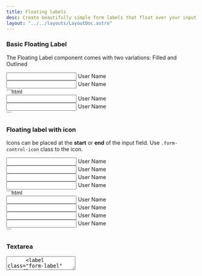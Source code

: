 ```yaml
---
title: Floating labels
desc: Create beautifully simple form labels that float over your input fields.
layout: "../../layouts/LayoutDoc.astro"
---
```



### Basic Floating Label

The Floating Label component comes with two variations: Filled and Outlined

<Example>
  <div slot="preview" class="not-prose grid items-center gap-3 sm:grid-cols-2">
    <div class="form-floating form-field">
      <input type="text" id="floatingInput" class="form-control-fill" placeholder=" " />
      <label class="form-label" for="floatingInput">
        User Name
      </label>
    </div>
    <div class="form-floating form-field">
      <input type="text" id="floatingInputOutline" class="form-control" placeholder=" " />
      <label class="form-label" for="floatingInputOutline">
        User Name
      </label>
    </div>
  </div>
  <div slot="code">
    ```html
    <div class="form-floating form-field">
      <input type="text" id="floatingInput" class="form-control-fill" placeholder=" " />
      <label class="form-label" for="floatingInput">
        User Name
      </label>
    </div>
    <div class="form-floating form-field">
      <input type="text" id="floatingInputOutline" class="form-control" placeholder=" " />
      <label class="form-label" for="floatingInputOutline">
        User Name
      </label>
    </div>
    ```
  </div>
</Example>

### Floating label with icon

Icons can be placed at the **start** or **end** of the input field. Use `.form-control-icon` class to the icon.

<Example>
  <div slot="preview" class="not-prose grid items-center gap-3 sm:grid-cols-2">
    <div class="input-group-icon">
      <span class="icon-[material-symbols--calendar-today-outline-rounded] form-control-icon-start"></span>
      <div class="form-floating form-field">
        <input type="text" class="form-control-fill" id="floatingLabelIcon" placeholder=" " />
        <label class="form-label" for="floatingLabelIcon">
          User Name
        </label>
      </div>
    </div>
    <div class="input-group-icon">
      <span class="icon-[material-symbols--calendar-today-outline-rounded] form-control-icon-start"></span>
      <div class="form-floating form-field">
        <input type="text" class="form-control" id="floatingLabelOutlineIcon" />
        <label class="form-label" for="floatingLabelOutlineIcon">
          User Name
        </label>
      </div>
    </div>
    <div class="input-group-icon">
      <span class="icon-[material-symbols--calendar-today-outline-rounded] form-control-icon-end"></span>
      <div class="form-floating form-field">
        <input type="text" class="form-control-fill" id="floatingLabelIconEnd" placeholder=" " />
        <label class="form-label" for="floatingLabelIconEnd">
          User Name
        </label>
      </div>
    </div>
    <div class="input-group-icon">
      <span class="icon-[material-symbols--calendar-today-outline-rounded] form-control-icon-end"></span>
      <div class="form-floating form-field">
        <input type="text" class="form-control" id="floatingLabelOutlineIconEnd" placeholder=" " />
        <label class="form-label" for="floatingLabelOutlineIconEnd">
          User Name
        </label>
      </div>
    </div>
  </div>
  <div slot="code">
    ```html
    <div class="input-group-icon">
      <span class="icon-[material-symbols--calendar-today-outline-rounded] form-control-icon-start"></span>
      <div class="form-floating form-field">
        <input type="text" class="form-control-fill" id="floatingLabelIcon" placeholder=" " />
        <label class="form-label" for="floatingLabelIcon">
          User Name
        </label>
      </div>
    </div>
    <div class="input-group-icon">
      <span class="icon-[material-symbols--calendar-today-outline-rounded] form-control-icon-start"></span>
      <div class="form-floating form-field">
        <input type="text" class="form-control" id="floatingLabelOutlineIcon" />
        <label class="form-label" for="floatingLabelOutlineIcon">
          User Name
        </label>
      </div>
    </div>
    <div class="input-group-icon">
      <span class="icon-[material-symbols--calendar-today-outline-rounded] form-control-icon-end"></span>
      <div class="form-floating form-field">
        <input type="text" class="form-control-fill" id="floatingLabelIconEnd" placeholder=" " />
        <label class="form-label" for="floatingLabelIconEnd">
          User Name
        </label>
      </div>
    </div>
    <div class="input-group-icon">
      <span class="icon-[material-symbols--calendar-today-outline-rounded] form-control-icon-end"></span>
      <div class="form-floating form-field">
        <input type="text" class="form-control" id="floatingLabelOutlineIconEnd" placeholder=" " />
        <label class="form-label" for="floatingLabelOutlineIconEnd">
          User Name
        </label>
      </div>
    </div>
    ```
  </div>
</Example>

### Textarea

<Example>
  <div slot="preview" class="not-prose grid items-center gap-3 sm:grid-cols-2">
    <div class="form-floating form-field">
      <textarea type="text" class="form-control-fill" id="floatingTextarea" placeholder=" " />
      <label class="form-label" for="floatingTextarea">
        Message
      </label>
    </div>
    <div class="form-floating form-field">
      <textarea type="text" class="form-control" id="floatingTextareaOutline" placeholder=" " />
      <label class="form-label" for="floatingTextareaOutline">
        Message
      </label>
    </div>
  </div>
  <div slot="code">
    ```html
    <div class="form-floating form-field">
      <textarea type="text" class="form-control-fill" id="floatingTextarea" placeholder=" " />
      <label class="form-label" for="floatingTextarea">
        Message
      </label>
    </div>
    <div class="form-floating form-field">
      <textarea type="text" class="form-control" id="floatingTextareaOutline" placeholder=" " />
      <label class="form-label" for="floatingTextareaOutline">
        Message
      </label>
    </div>
    ```
  </div>
</Example>

### Sizing

Set heights using classes like <code>.form-control-sm</code> and <code>.form-control-lg</code> for small and large input field. Default is medium.

<Example>
  <div slot="preview" class="not-prose grid items-center gap-3 sm:grid-cols-3">
    <div class="form-floating form-field">
      <input type="text" id="floatingInputSmall" class="form-control-fill form-control-sm" placeholder=" " />
      <label class="form-label" for="floatingInputSmall">
        Size Small
      </label>
    </div>
    <div class="form-floating form-field">
      <input type="text" id="floatingInputMedium" class="form-control-fill" placeholder=" " />
      <label class="form-label" for="floatingInputMedium">
        Size Medium
      </label>
    </div>
    <div class="form-floating form-field">
      <input type="text" id="floatingInputLarge" class="form-control-fill form-control-lg" placeholder=" " />
      <label class="form-label" for="floatingInputLarge">
        Size Large
      </label>
    </div>
    <div class="form-floating form-field">
      <input type="text" id="floatingInputOutlineSmall" class="form-control form-control-sm" placeholder=" " />
      <label class="form-label" for="floatingInputOutlineSmall">
        Size Small
      </label>
    </div>
    <div class="form-floating form-field">
      <input type="text" id="floatingInputOutlineMedium" class="form-control" placeholder=" " />
      <label class="form-label" for="floatingInputOutlineMedium">
        Size Medium
      </label>
    </div>
    <div class="form-floating form-field">
      <input type="text" id="floatingInputOutlineLarge" class="form-control form-control-lg" placeholder=" " />
      <label class="form-label" for="floatingInputOutlineLarge">
        Size Large
      </label>
    </div>
  </div>
  <div slot="code">
    ```html
    <div class="form-floating form-field">
      <input type="text" id="floatingInputSmall" class="form-control-fill form-control-sm" placeholder=" " />
      <label class="form-label" for="floatingInputSmall">
        Size Small
      </label>
    </div>
    <div class="form-floating form-field">
      <input type="text" id="floatingInputMedium" class="form-control-fill" placeholder=" " />
      <label class="form-label" for="floatingInputMedium">
        Size Medium
      </label>
    </div>
    <div class="form-floating form-field">
      <input type="text" id="floatingInputLarge" class="form-control-fill form-control-lg" placeholder=" " />
      <label class="form-label" for="floatingInputLarge">
        Size Large
      </label>
    </div>
    <div class="form-floating form-field">
      <input type="text" id="floatingInputOutlineSmall" class="form-control form-control-sm" placeholder=" " />
      <label class="form-label" for="floatingInputOutlineSmall">
        Size Small
      </label>
    </div>
    <div class="form-floating form-field">
      <input type="text" id="floatingInputOutlineMedium" class="form-control" placeholder=" " />
      <label class="form-label" for="floatingInputOutlineMedium">
        Size Medium
      </label>
    </div>
    <div class="form-floating form-field">
      <input type="text" id="floatingInputOutlineLarge" class="form-control form-control-lg" placeholder=" " />
      <label class="form-label" for="floatingInputOutlineLarge">
        Size Large
      </label>
    </div>
    ```
  </div>
</Example>

### Color Variants

Different colors become visible while the input is focused. By default, the input field uses the **primary** color. Use additional utility classes to modify the focus color. Like:

- **`.form-control-secondary`**
- **`.form-control-success`**

<Example>
  <div slot="preview" class="not-prose grid items-center gap-3 sm:grid-cols-2">
    <div class="form-floating form-field">
      <input type="text" id="floatingInputSecondary" class="form-control-fill form-control-secondary" placeholder=" " />
      <label class="form-label" for="floatingInputSecondary">
        User Name
      </label>
    </div>
    <div class="form-floating form-field">
      <input type="text" id="floatingInputSuccess" class="form-control-fill form-control-success" placeholder=" " />
      <label class="form-label" for="floatingInputSuccess">
        User Name
      </label>
    </div>
    <div class="form-floating form-field">
      <input type="text" id="outlineSecondary" class="form-control form-control-secondary" placeholder=" " />
      <label class="form-label" for="outlineSecondary">
        User Name
      </label>
    </div>
    <div class="form-floating form-field">
      <input type="text" id="outlineSuccess" class="form-control form-control-success" placeholder=" " />
      <label class="form-label" for="outlineSuccess">
        User Name
      </label>
    </div>
  </div>
  <div slot="code">
    ```html
    <div class="form-floating form-field">
      <input type="text" id="floatingInputSecondary" class="form-control-fill form-control-secondary" placeholder=" " />
      <label class="form-label" for="floatingInputSecondary">
        User Name
      </label>
    </div>
    <div class="form-floating form-field">
      <input type="text" id="floatingInputSuccess" class="form-control-fill form-control-success" placeholder=" " />
      <label class="form-label" for="floatingInputSuccess">
        User Name
      </label>
    </div>
    <div class="form-floating form-field">
      <input type="text" id="outlineSecondary" class="form-control form-control-secondary" placeholder=" " />
      <label class="form-label" for="outlineSecondary">
        User Name
      </label>
    </div>
    <div class="form-floating form-field">
      <input type="text" id="outlineSuccess" class="form-control form-control-success" placeholder=" " />
      <label class="form-label" for="outlineSuccess">
        User Name
      </label>
    </div>
    ```
  </div>
</Example>

### Disabled

<Example>
  <div slot="preview" class="not-prose grid items-center gap-3 sm:grid-cols-2">
    <div class="form-floating form-field">
      <input type="text" id="floatingInputDisabled" class="form-control-fill" placeholder=" " disabled />
      <label class="form-label" for="floatingInputDisabled">
        User Name
      </label>
    </div>
    <div class="form-floating form-field">
      <input type="text" id="inputOutlineDisabled" class="form-control" placeholder=" " disabled />
      <label class="form-label" for="inputOutlineDisabled">
        User Name
      </label>
    </div>
  </div>
  <div slot="code">
    ```html
    <div class="form-floating form-field">
      <input type="text" id="floatingInputDisabled" class="form-control-fill" placeholder=" " disabled />
      <label class="form-label" for="floatingInputDisabled">
        User Name
      </label>
    </div>
    <div class="form-floating form-field">
      <input type="text" id="inputOutlineDisabled" class="form-control" placeholder=" " disabled />
      <label class="form-label" for="inputOutlineDisabled">
        User Name
      </label>
    </div>
    ```
  </div>
</Example>

### Validation

Indicate validation states by adding the `.is-invalid` class to input fields. This highlights the input field when invalid or requiring user attention.

<Example>
  <div slot="preview" class="not-prose grid items-center gap-3 sm:grid-cols-2">
    <div class="form-floating form-field">
      <input type="text" id="floatingInput" class="form-control-fill is-invalid" value="Hello world" placeholder=" " />
      <label class="form-label" for="floatingInput">
        User Name
      </label>
    </div>
    <div class="form-floating form-field">
      <input type="text" id="floatingInputOutline" class="form-control is-invalid" value="Hello world" placeholder=" " />
      <label class="form-label" for="floatingInputOutline">
        User Name
      </label>
    </div>
  </div>
  <div slot="code">
    ```html
    <div class="form-floating form-field">
      <input type="text" id="floatingInput" class="form-control-fill is-invalid" value="Hello world" placeholder=" " />
      <label class="form-label" for="floatingInput">
        User Name
      </label>
    </div>
    <div class="form-floating form-field">
      <input type="text" id="floatingInputOutline" class="form-control is-invalid" value="Hello world" placeholder=" " />
      <label class="form-label" for="floatingInputOutline">
        User Name
      </label>
    </div>
    ```
  </div>
</Example>
